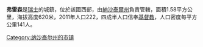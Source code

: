 '''弗雷森'''是[[瑞士|瑞士]]的城鎮，位於該國西部，由[[納沙泰爾州|納沙泰爾州]]負責管轄，面積1.58平方公里，海拔高度620米，2011年人口222，四成半人口信奉[[基督教|基督教]]，人口密度每平方公里141人。

{{Switzerland-geo-stub}}
[[Category:纳沙泰尔州的市镇|Category:纳沙泰尔州的市镇]]